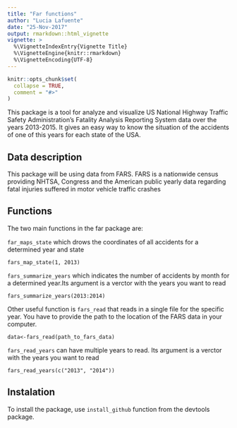 ```yaml
---
title: "Far functions"
author: "Lucia Lafuente"
date: "25-Nov-2017"
output: rmarkdown::html_vignette
vignette: >
  %\VignetteIndexEntry{Vignette Title}
  %\VignetteEngine{knitr::rmarkdown}
  %\VignetteEncoding{UTF-8}
---
```


```r
knitr::opts_chunk$set(
  collapse = TRUE,
  comment = "#>"
)
```

This package is a tool for analyze and visualize US National Highway Traffic Safety Administration's Fatality Analysis Reporting System data over the years 2013-2015.  It gives an easy way to know the situation of the accidents of one of this years for each state of the USA.

## Data description
This package will be using data from FARS. FARS is a nationwide census providing NHTSA, Congress and the American public yearly data regarding fatal injuries suffered in motor vehicle traffic crashes

## Functions
The two main functions in the far package are: 

```far_maps_state``` which drows the coordinates of all accidents for a determined year and state 

```
fars_map_state(1, 2013)
```

```fars_summarize_years``` which indicates the number of accidents by month for a determined year.Its argument is a verctor with the years you want to read
```
fars_summarize_years(2013:2014)
```
Other useful function is ```fars_read``` that  reads in a single file for the specific year. You have to provide the path to the location of the FARS data in your computer.

```
data<-fars_read(path_to_fars_data)

```

```fars_read_years``` can have multiple years to read. Its argument is a verctor with the years you want to read

```
fars_read_years(c("2013", "2014"))
```

## Instalation

To install the package, use ```install_github``` function from the devtools package.
